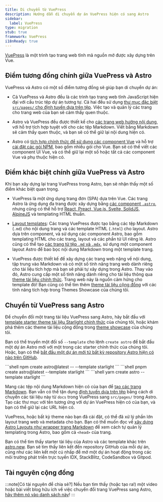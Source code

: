 ```yaml
---
title: Di chuyển từ VuePress
description: Hướng dẫn di chuyển dự án VuePress hiện có sang Astro
sidebar:
  label: VuePress
type: migration
stub: true
framework: VuePress
i18nReady: true
---
```


[VuePress](https://vuePress.vuejs.org) là một trình tạo trang web tĩnh mã nguồn mở được xây dựng trên Vue.

## Điểm tương đồng chính giữa VuePress và Astro

VuePress và Astro có một số điểm tương đồng sẽ giúp bạn di chuyển dự án:

- Cả VuePress và Astro đều là các trình tạo trang web tĩnh JavaScript hiện đại với cấu trúc tệp dự án tương tự. Cả hai đều sử dụng [thư mục đặc biệt `src/pages/` cho định tuyến dựa trên tệp](/vi/basics/astro-pages/). Việc tạo và quản lý các trang cho trang web của bạn sẽ cảm thấy quen thuộc.

- Astro và VuePress đều được thiết kế cho [các trang web hướng nội dung](/vi/concepts/why-astro/#content-driven), với hỗ trợ tích hợp tuyệt vời cho các tệp Markdown. Viết bằng Markdown sẽ cảm thấy quen thuộc, và bạn sẽ có thể giữ lại nội dung hiện có.

- Astro có [tích hợp chính thức để sử dụng các component Vue](/vi/guides/integrations-guide/vue/) và hỗ trợ [cài đặt các gói NPM](/vi/guides/imports/#npm-packages), bao gồm nhiều gói cho Vue. Bạn sẽ có thể viết các component UI Vue, và có thể giữ lại một số hoặc tất cả các component Vue và phụ thuộc hiện có.

## Điểm khác biệt chính giữa VuePress và Astro

Khi bạn xây dựng lại trang VuePress trong Astro, bạn sẽ nhận thấy một số điểm khác biệt quan trọng.

- VuePress là một ứng dụng trang đơn (SPA) dựa trên Vue. Các trang Astro là ứng dụng đa trang được xây dựng bằng [các component `.astro`](/vi/basics/astro-components/), nhưng cũng có thể hỗ trợ [React, Preact, Vue.js, Svelte, SolidJS, AlpineJS](/vi/guides/framework-components/) và templating HTML thuần.

- [Layout templates](/vi/basics/layouts/): Các trang VuePress được tạo bằng các tệp Markdown (`.md`) cho nội dung trang và các template HTML (`.html`) cho layout. Astro dựa trên component, và sử dụng các component Astro, bao gồm templating HTML cho các trang, layout và các phần tử UI riêng lẻ. Astro cũng có thể tạo [các trang từ tệp `.md` và `.mdx`](/vi/guides/markdown-content/), sử dụng một component layout Astro để bao bọc nội dung Markdown trong một template trang.

- VuePress được thiết kế để xây dựng các trang web nặng về nội dung, tập trung vào Markdown và có một số tính năng trang web dành riêng cho tài liệu tích hợp mà bạn sẽ phải tự xây dựng trong Astro. Thay vào đó, Astro cung cấp một số tính năng dành riêng cho tài liệu thông qua [theme tài liệu chính thức](https://starlight.astro.build). Trang web này là nguồn cảm hứng cho template đó! Bạn cũng có thể tìm thêm [theme tài liệu cộng đồng](https://astro.build/themes?search=&categories%5B%5D=docs) với các tính năng tích hợp trong Themes Showcase của chúng tôi.

## Chuyển từ VuePress sang Astro

Để chuyển đổi một trang tài liệu VuePress sang Astro, hãy bắt đầu với [template starter theme tài liệu Starlight chính thức](https://starlight.astro.build) của chúng tôi, hoặc khám phá thêm các theme tài liệu cộng đồng trong [theme showcase](https://astro.build/themes?search=&categories%5B%5D=docs) của chúng tôi.

Bạn có thể truyền một đối số `--template` cho lệnh `create astro` để bắt đầu một dự án Astro mới với một trong các starter chính thức của chúng tôi. Hoặc, bạn có thể [bắt đầu một dự án mới từ bất kỳ repository Astro hiện có nào trên GitHub](/vi/install-and-setup/#install-from-the-cli-wizard).

  <PackageManagerTabs>
    <Fragment slot="npm">
    ```shell
    npm create astro@latest -- --template starlight
    ```
    </Fragment>
    <Fragment slot="pnpm">
    ```shell
    pnpm create astro@latest --template starlight
    ```
    </Fragment>
    <Fragment slot="yarn">
    ```shell
    yarn create astro --template starlight
    ```
    </Fragment>
  </PackageManagerTabs>

Mang các tệp nội dung Markdown hiện có của bạn để [tạo các trang Markdown](/vi/guides/markdown-content/). Bạn vẫn có thể tận dụng [định tuyến dựa trên tệp](/vi/guides/routing/) bằng cách di chuyển các tài liệu này từ `docs` trong VuePress sang `src/pages/` trong Astro. Tạo các thư mục với tên tương ứng với dự án VuePress hiện có của bạn, và bạn có thể giữ lại các URL hiện có.

VuePress, hoặc bất kỳ theme nào bạn đã cài đặt, có thể đã xử lý phần lớn layout trang web và metadata cho bạn. Bạn có thể muốn đọc về [xây dựng Astro Layouts như wrapper trang Markdown](/vi/basics/layouts/#markdown-layouts) để xem cách tự quản lý templating trong Astro, bao gồm cả `<head>` của trang.

Bạn có thể tìm thấy starter tài liệu của Astro và các template khác trên [astro.new](https://astro.new). Bạn sẽ tìm thấy liên kết đến repository GitHub của mỗi dự án, cũng như các liên kết một cú nhấp để mở một dự án hoạt động trong các môi trường phát triển trực tuyến IDX, StackBlitz, CodeSandbox và Gitpod.

## Tài nguyên cộng đồng

:::note[Có tài nguyên để chia sẻ?]
Nếu bạn tìm thấy (hoặc tạo ra!) một video hoặc bài viết blog hữu ích về việc chuyển đổi trang VuePress sang Astro, [hãy thêm nó vào danh sách này](https://github.com/withastro/docs/edit/main/src/content/docs/vi/guides/migrate-to-astro/from-vuepress.mdx)!
:::